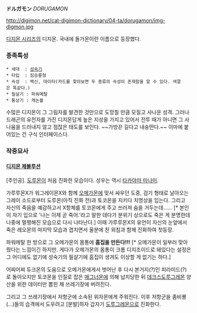 '''ドルガモン''' ''DORUGAMON''

http://digimon.net/cat-digimon-dictionary/04-ta/dorugamon/img-digmon.jpg

[[디지몬 시리즈]]의 디지몬. 국내에 돌가몬이란 이름으로 등장했다.

=== 종족특성 ===

 * 세대  : [[성숙기]]
 * 타입  : 짐승룡형
 * 속성  : 백신, 데이터(카드를 찾아보면 두 종류의 속성이 존재함을 알 수 있다. 색깔은 똑같다.)
 * 필살기 : 파워메탈
 * 통상기 : 캐논볼

수많은 디지몬이 그 그림자를 발견한 것만으로 도망칠 만큼 모질고 사나운 성격. 그러나 드래곤의 유전자를 가진 디지몬답게 높은 지성을 가지고 있어서 전투 때가 아니면 그 사나움을 드러내지 않고 점잖은 태도를 보인다. ~~가방끈 길다고 내숭떤다.~~ 이마에 붙어있는 건 구식 인터페이스다.

=== 작중묘사 ===
==== [[디지몬 제볼루션]] ====
[주인공]. [[도루몬]]이 처음 진화한 모습이다. 성우는 역시 [[타카야마 미나미]].

가루루몬X가 워그레이몬X와 함께 [[오메가몬]]에 맞서 싸우던 도중, 검기 형태로 날아오는 그레이 소드로부터 도루몬(아직 진화 전)과 토코몬을 지키다 치명상을 입는다. 그리고 자신의 죽음을 예감하고서 X항체를 토코몬에게 주고 쓰러져 숨을 거두는데…… [* 본인이 자기 입으로 '나는 이제 곧 죽어.'라고 말한 데다가 분위기 상으로도 죽은 게 분명한데 나중에 멀쩡해진 모습으로 다시 나타난다.] 이때 가루루몬X의 유언이 자신의 눈앞에서 죽은 레오몬의 마지막 모습과 겹치면서 울분에 찬 외침과 함께 진화하여 첫등장.

파워메탈 한 방으로 그 오메가몬의 몸통에 '''흠집을 만든다!!!''' [* 오메가몬이 일부러 맞아줬다는 느낌이긴 하지만. 게다가 오메가몬의 몸통이 크롬 디지조이드로 돼있다는 설정은 그 어디에도 없기에 성숙기의 필살기에 흠집이 생겨도 이상할 게 없기는 하다.]

어찌어찌 듀크몬의 도움으로 오메가몬에게서 벗어난 후 다시 본거지(?)인 피라미드(?)로 돌아오지만 토코몬을 인질로 잡은 [[매그너몬]]에 의해 납치당한 뒤 [[데크스도루그레몬]] 양산을 위한 데이터만 뽑힌 채 쓰레기장에 버려진다.

그리고 그 쓰레기장에서 저항군에 소속된 위자몬에게 주워진다. 이후 저항군을 좀비룡(…)들의 습격에서 도우려고 [분발]하자 갑자기 [[도루그레몬]]으로 진화한다.
